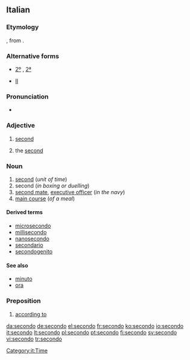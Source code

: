 ==Italian==
{{ordinalbox|it|1st|2nd|3rd|primo|terzo|card=due}}
===Etymology===
{{L.|it}} {{term|secundus||he who [[follow]]s, second}}, from {{term|sequor||to follow}}.

===Alternative forms===
* {{qualifier|abbreviation}} [[2º]] {{m}}, [[2ª]] {{f}}
* {{sense|in names of monarchs and popes|the second}} {{qualifier|abbreviation}} [[II]]

===Pronunciation===
* {{IPA|lang=it|/seˈkondo/}}

===Adjective===
{{it-adj|second}}

# {{context|before the noun}} [[second]]
# {{context|in names of monarchs and popes|after the name}} the [[second]]

===Noun===
{{it-noun|second|m|o|i}}

# [[second]] (''unit of time'')
# second (''in boxing or duelling'')
# [[second mate]], [[executive officer]] (''in the navy'')
# [[main course]] (''of a meal'')

====Derived terms====
*[[microsecondo]]
*[[millisecondo]]
*[[nanosecondo]]
*[[secondario]]
*[[secondogenito]]

====See also====
*[[minuto]]
*[[ora]]

===Preposition===
{{infl|it|preposition}}

# [[according to]]

[[Category:it:Time]]

[[da:secondo]]
[[de:secondo]]
[[el:secondo]]
[[fr:secondo]]
[[ko:secondo]]
[[io:secondo]]
[[it:secondo]]
[[lt:secondo]]
[[pl:secondo]]
[[pt:secondo]]
[[fi:secondo]]
[[sv:secondo]]
[[vi:secondo]]
[[tr:secondo]]